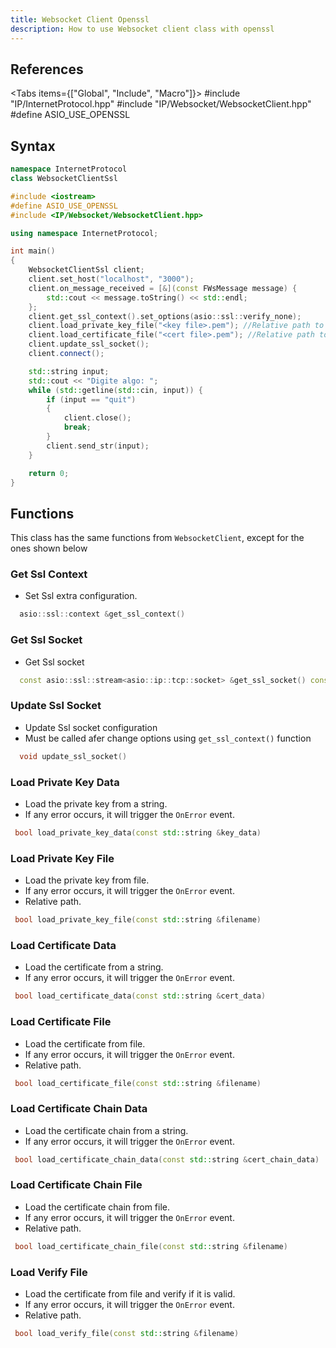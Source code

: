 ```yaml
---
title: Websocket Client Openssl
description: How to use Websocket client class with openssl
---
```



## References

<Tabs items={["Global", "Include", "Macro"]}>
    <Tab value="Global">#include "IP/InternetProtocol.hpp"</Tab>
    <Tab value="Include">#include "IP/Websocket/WebsocketClient.hpp"</Tab>
    <Tab value="Macro">#define ASIO_USE_OPENSSL</Tab>
</Tabs>

## Syntax

```cpp
namespace InternetProtocol
class WebsocketClientSsl
```

```cpp
#include <iostream>
#define ASIO_USE_OPENSSL
#include <IP/Websocket/WebsocketClient.hpp>

using namespace InternetProtocol;

int main()
{
    WebsocketClientSsl client;
    client.set_host("localhost", "3000");
    client.on_message_received = [&](const FWsMessage message) {
        std::cout << message.toString() << std::endl;
    };
    client.get_ssl_context().set_options(asio::ssl::verify_none);
    client.load_private_key_file("<key file>.pem"); //Relative path to your PEM file
    client.load_certificate_file("<cert file>.pem"); //Relative path to your PEM file
    client.update_ssl_socket();
    client.connect();

    std::string input;
    std::cout << "Digite algo: ";
    while (std::getline(std::cin, input)) {
        if (input == "quit")
        {
            client.close();
            break;
        }
        client.send_str(input);
    }

    return 0;
}
```

## Functions

This class has the same functions from `WebsocketClient`, except for the ones shown below

### Get Ssl Context

-   Set Ssl extra configuration.

```cpp
  asio::ssl::context &get_ssl_context()
```

### Get Ssl Socket

-   Get Ssl socket

```cpp
  const asio::ssl::stream<asio::ip::tcp::socket> &get_ssl_socket() const
```

### Update Ssl Socket

-   Update Ssl socket configuration
-   Must be called afer change options using `get_ssl_context()` function

```cpp
  void update_ssl_socket()
```

### Load Private Key Data

-   Load the private key from a string.
-   If any error occurs, it will trigger the `OnError` event.

```cpp
 bool load_private_key_data(const std::string &key_data)
```

### Load Private Key File

-   Load the private key from file.
-   If any error occurs, it will trigger the `OnError` event.
-   Relative path.

```cpp
 bool load_private_key_file(const std::string &filename)
```

### Load Certificate Data

-   Load the certificate from a string.
-   If any error occurs, it will trigger the `OnError` event.

```cpp
 bool load_certificate_data(const std::string &cert_data)
```

### Load Certificate File

-   Load the certificate from file.
-   If any error occurs, it will trigger the `OnError` event.
-   Relative path.

```cpp
 bool load_certificate_file(const std::string &filename)
```

### Load Certificate Chain Data

-   Load the certificate chain from a string.
-   If any error occurs, it will trigger the `OnError` event.

```cpp
 bool load_certificate_chain_data(const std::string &cert_chain_data)
```

### Load Certificate Chain File

-   Load the certificate chain from file.
-   If any error occurs, it will trigger the `OnError` event.
-   Relative path.

```cpp
 bool load_certificate_chain_file(const std::string &filename)
```

### Load Verify File

-   Load the certificate from file and verify if it is valid.
-   If any error occurs, it will trigger the `OnError` event.
-   Relative path.

```cpp
 bool load_verify_file(const std::string &filename)
```
